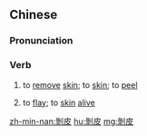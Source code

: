 ==Chinese==
{{zh-forms|s=剥皮}}
{{zh-wp}}

===Pronunciation===
{{zh-pron
|m=bōpí
|c=mok1 pei4
|h=pfs=pok-phì
|mn=pak-phôe/pak-phê
|cat=v
}}

===Verb===
{{zh-verb}}

# to [[remove]] [[skin]]; to [[skin]]; to [[peel]]
# {{lb|zh|capital punishment}} to [[flay]]; to [[skin]] [[alive]]

[[zh-min-nan:剝皮]]
[[hu:剝皮]]
[[mg:剝皮]]